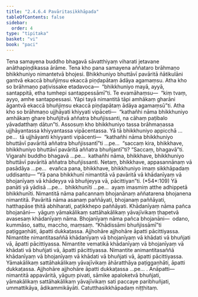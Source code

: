 ```yaml
---
title: "2.4.6.4 Pavāritasikkhāpada"
tableOfContents: false
sidebar:
  order: 4
type: "tipitaka"
basket: "vi"
book: "paci"
---
```



<DynamicBreadcrumb />

<Division number="1037" book="paci" e="ch" v="2" p="408">

<Paragraph number="3124" book="paci">
Tena samayena buddho bhagavā sāvatthiyaṃ viharati jetavane anāthapiṇḍikassa ārāme. Tena kho pana samayena aññataro brāhmaṇo bhikkhuniyo nimantetvā bhojesi. Bhikkhuniyo bhuttāvī pavāritā ñātikulāni gantvā ekaccā bhuñjiṃsu ekaccā piṇḍapātaṃ ādāya agamaṃsu. Atha kho so brāhmaṇo paṭivissake etadavoca—  “bhikkhuniyo mayā, ayyā, santappitā, etha tumhepi santappessāmī”ti. Te evamāhaṃsu—  “kiṃ tvaṃ, ayyo, amhe santappessasi. Yāpi tayā nimantitā tāpi amhākaṃ gharāni āgantvā ekaccā bhuñjiṃsu ekaccā piṇḍapātaṃ ādāya agamaṃsū”ti. Atha kho so brāhmaṇo ujjhāyati khiyyati vipāceti—  “kathañhi nāma bhikkhuniyo amhākaṃ ghare bhuñjitvā aññatra bhuñjissanti, na cāhaṃ paṭibalo yāvadatthaṃ dātun”ti.
</Paragraph>

<Paragraph number="3125" book="paci">
Assosuṃ kho bhikkhuniyo tassa brāhmaṇassa ujjhāyantassa khiyyantassa vipācentassa. Yā tā bhikkhuniyo appicchā …pe…  tā ujjhāyanti khiyyanti vipācenti—  “kathañhi nāma bhikkhuniyo bhuttāvī pavāritā aññatra bhuñjissantī”ti …pe…  “saccaṃ kira, bhikkhave, bhikkhuniyo bhuttāvī pavāritā aññatra bhuñjantī”ti? “Saccaṃ, bhagavā”ti. Vigarahi buddho bhagavā …pe…  kathañhi nāma, bhikkhave, bhikkhuniyo bhuttāvī pavāritā aññatra bhuñjissanti. Netaṃ, bhikkhave, appasannānaṃ vā pasādāya …pe…  evañca pana, bhikkhave, bhikkhuniyo imaṃ sikkhāpadaṃ uddisantu—
</Paragraph>

</Division>
<Division number="1038" book="paci" e="ch" v="2" p="409">

<Paragraph number="3126" book="paci">
<Emphasis>“Yā pana bhikkhunī nimantitā vā pavāritā vā khādanīyaṃ vā bhojanīyaṃ vā khādeyya vā bhuñjeyya vā, pācittiyan”</Emphasis>ti. (*54*:<Emphasis>109</Emphasis>)
</Paragraph>

</Division>
<Division number="1039" book="paci" e="ch" v="2" p="409">

<Paragraph number="3127" book="paci">
<Emphasis>Yā panā</Emphasis>ti yā yādisā …pe…  <Emphasis>bhikkhunī</Emphasis>ti …pe…  ayaṃ imasmiṃ atthe adhippetā bhikkhunīti.
</Paragraph>

<Paragraph number="3128" book="paci">
<Emphasis>Nimantitā</Emphasis> nāma pañcannaṃ bhojanānaṃ aññatarena bhojanena nimantitā.
</Paragraph>

<Paragraph number="3129" book="paci">
<Emphasis>Pavāritā</Emphasis> nāma asanaṃ paññāyati, bhojanaṃ paññāyati, hatthapāse ṭhitā abhiharati, paṭikkhepo paññāyati.
</Paragraph>

<Paragraph number="3130" book="paci">
<Emphasis>Khādanīyaṃ</Emphasis> nāma pañca bhojanāni—  yāguṃ yāmakālikaṃ sattāhakālikaṃ yāvajīvikaṃ ṭhapetvā avasesaṃ khādanīyaṃ nāma.
</Paragraph>

<Paragraph number="3131" book="paci">
<Emphasis>Bhojanīyaṃ</Emphasis> nāma pañca bhojanāni—  odano, kummāso, sattu, maccho, maṃsaṃ.
</Paragraph>

<Paragraph number="3132" book="paci">
“Khādissāmi bhuñjissāmī”ti paṭiggaṇhāti, āpatti dukkaṭassa. Ajjhohāre ajjhohāre āpatti pācittiyassa.
</Paragraph>

</Division>
<Division number="1040" book="paci" e="ch" v="2" p="409">

<Paragraph number="3133" book="paci">
Nimantite nimantitasaññā khādanīyaṃ vā bhojanīyaṃ vā khādati vā bhuñjati vā, āpatti pācittiyassa. Nimantite vematikā khādanīyaṃ vā bhojanīyaṃ vā khādati vā bhuñjati vā, āpatti pācittiyassa. Nimantite animantitasaññā khādanīyaṃ vā bhojanīyaṃ vā khādati vā bhuñjati vā, āpatti pācittiyassa.
</Paragraph>

<Paragraph number="3134" book="paci">
Yāmakālikaṃ sattāhakālikaṃ yāvajīvikaṃ āhāratthāya paṭiggaṇhāti, āpatti dukkaṭassa. Ajjhohāre ajjhohāre āpatti dukkaṭassa …pe… .
</Paragraph>

</Division>
<Division number="1041" book="paci" e="ch" v="2" p="410">

<Paragraph number="3135" book="paci">
Anāpatti—  nimantitā appavāritā, yāguṃ pivati, sāmike apaloketvā bhuñjati, yāmakālikaṃ sattāhakālikaṃ yāvajīvikaṃ sati paccaye paribhuñjati, ummattikāya, ādikammikāyāti.

</Paragraph>
</Division>

<Paragraph number="3136" type="center" book="paci">
Catutthasikkhāpadaṃ niṭṭhitaṃ.
</Paragraph>